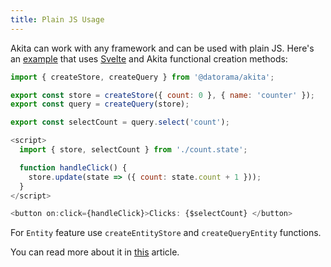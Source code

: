 ```yaml
---
title: Plain JS Usage
---
```


Akita can work with any framework and can be used with plain JS. Here's an [example](https://github.com/datorama/akita/tree/master/apps/svelte-todo) that uses [Svelte](https://github.com/sveltejs/svelte) and Akita functional creation methods:

```js
import { createStore, createQuery } from '@datorama/akita';

export const store = createStore({ count: 0 }, { name: 'counter' });
export const query = createQuery(store);

export const selectCount = query.select('count');
```

```js
<script>
  import { store, selectCount } from './count.state';

  function handleClick() {
    store.update(state => ({ count: state.count + 1 }));
  }
</script>

<button on:click={handleClick}>Clicks: {$selectCount} </button>
```

For `Entity` feature use `createEntityStore` and `createQueryEntity` functions.

You can read more about it in [this](https://netbasal.com/supercharge-your-svelte-state-management-with-akita-f1f9de5ef43d) article.